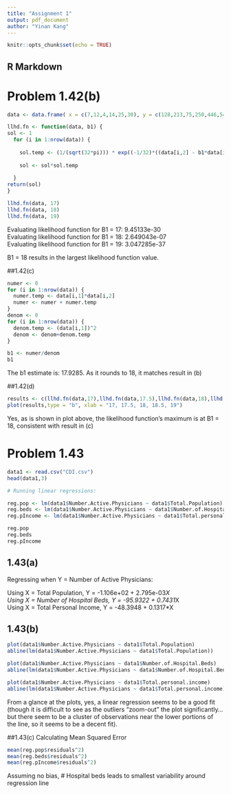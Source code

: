 ```yaml
---
title: "Assignment 1"
output: pdf_document
author: "Yinan Kang"
---
```


```r
knitr::opts_chunk$set(echo = TRUE)
```

## R Markdown

# Problem 1.42(b)

```r
data <- data.frame( x = c(7,12,4,14,25,30), y = c(128,213,75,250,446,540))

llhd.fn <- function(data, b1) {
sol <- 1  
  for (i in 1:nrow(data)) {
    
    sol.temp <- (1/(sqrt(32*pi))) * exp((-1/32)*((data[i,2] - b1*data[i,1]))^2)
    
    sol <- sol*sol.temp
                                    
  }
return(sol)
}

llhd.fn(data, 17)
llhd.fn(data, 18)
llhd.fn(data, 19)
```
Evaluating likelihood function for B1 = 17: 9.45133e-30  
Evaluating likelihood function for B1 = 18: 2.649043e-07  
Evaluating likelihood function for B1 = 19: 3.047285e-37  
  
B1 = 18 results in the largest likelihood function value.

##1.42(c)
```r
numer <- 0
for (i in 1:nrow(data)) {
  numer.temp <- data[i,1]*data[i,2]
  numer <- numer + numer.temp
}
denom <- 0
for (i in 1:nrow(data)) {
  denom.temp <- (data[i,1])^2
  denom <- denom+denom.temp
}

b1 <- numer/denom
b1
```
The b1 estimate is: 17.9285. As it rounds to 18, it matches result in (b)  

##1.42(d)
```r
results <- c(llhd.fn(data,17),llhd.fn(data,17.5),llhd.fn(data,18),llhd.fn(data,18.5),llhd.fn(data,19))
plot(results,type = "b", xlab = "17, 17.5, 18, 18.5, 19")
```
  

Yes, as is shown in plot above, the likelihood function's maximum is at B1 = 18, consistent with result in (c)  



# Problem 1.43

```r
data1 <- read.csv("CDI.csv")
head(data1,3) 
```

```r
# Running linear regressions: 

reg.pop <- lm(data1$Number.Active.Physicians ~ data1$Total.Population)
reg.beds <- lm(data1$Number.Active.Physicians ~ data1$Number.of.Hospital.Beds)
reg.pIncome <- lm(data1$Number.Active.Physicians ~ data1$Total.personal.income)

reg.pop
reg.beds
reg.pIncome
```
## 1.43(a)
Regressing when Y = Number of Active Physicians:

Using X = Total Population, Y = -1.106e+02 + 2.795e-03*X  
Using X = Number of Hospital Beds, Y = -95.9322 + 0.7431*X   
Using X = Total Personal Income, Y = -48.3948 + 0.1317*X   

## 1.43(b)

```r
plot(data1$Number.Active.Physicians ~ data1$Total.Population)
abline(lm(data1$Number.Active.Physicians ~ data1$Total.Population))
```

```r
plot(data1$Number.Active.Physicians ~ data1$Number.of.Hospital.Beds)
abline(lm(data1$Number.Active.Physicians ~ data1$Number.of.Hospital.Beds))
```

```r
plot(data1$Number.Active.Physicians ~ data1$Total.personal.income)
abline(lm(data1$Number.Active.Physicians ~ data1$Total.personal.income))
```

From a glance at the plots, yes, a linear regression seems to be a good fit (though it is difficult to see as the outliers "zoom-out" the plot significantly... but there seem to be a cluster of observations near the lower portions of the line, so it seems to be a decent fit).

##1.43(c)
Calculating Mean Squared Error
```r
mean(reg.pop$residuals^2)
mean(reg.beds$residuals^2)
mean(reg.pIncome$residuals^2)
```
Assuming no bias, # Hospital beds leads to smallest variability around regression line 